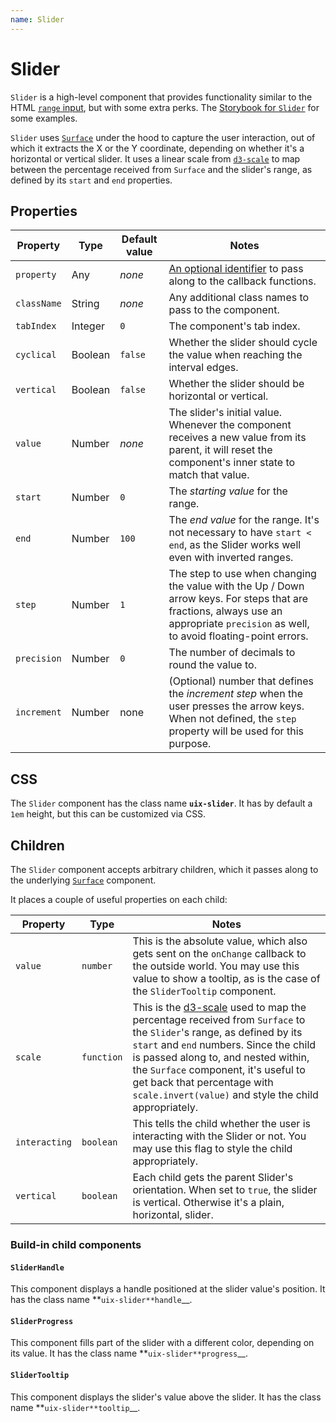 ```yaml
---
name: Slider
---
```


# Slider

`Slider` is a high-level component that provides functionality similar to the HTML [`range` input][html-range], but with some extra perks. The [Storybook for `Slider`][storybook] for some examples.

`Slider` uses [`Surface`](./Surface.md) under the hood to capture the user interaction, out of which it extracts the X or the Y coordinate, depending on whether it's a horizontal or vertical slider. It uses a linear scale from [`d3-scale`][d3-scale] to map between the percentage received from `Surface` and the slider's range, as defined by its `start` and `end` properties.

## Properties

| Property    | Type    | Default value | Notes                                                                                                                                                                               |
| ----------- | ------- | ------------- | ----------------------------------------------------------------------------------------------------------------------------------------------------------------------------------- |
| `property`  | Any     | _none_        | [An optional identifier][property] to pass along to the callback functions.                                                                                                         |
| `className` | String  | _none_        | Any additional class names to pass to the component.                                                                                                                                |
| `tabIndex`  | Integer | `0`           | The component's tab index.                                                                                                                                                          |
| `cyclical`  | Boolean | `false`       | Whether the slider should cycle the value when reaching the interval edges.                                                                                                         |
| `vertical`  | Boolean | `false`       | Whether the slider should be horizontal or vertical.                                                                                                                                |
| `value`     | Number  | _none_        | The slider's initial value. Whenever the component receives a new value from its parent, it will reset the component's inner state to match that value.                             |
| `start`     | Number  | `0`           | The _starting value_ for the range.                                                                                                                                                 |
| `end`       | Number  | `100`         | The _end value_ for the range. It's not necessary to have `start < end`, as the Slider works well even with inverted ranges.                                                        |
| `step`      | Number  | `1`           | The step to use when changing the value with the Up / Down arrow keys. For steps that are fractions, always use an appropriate `precision` as well, to avoid floating-point errors. |
| `precision` | Number  | `0`           | The number of decimals to round the value to.                                                                                                                                       |
| `increment` | Number  | none          | (Optional) number that defines the _increment step_ when the user presses the arrow keys. When not defined, the `step` property will be used for this purpose.                      |

## CSS

The `Slider` component has the class name **`uix-slider`**. It has by default a `1em` height, but this can be customized via CSS.

## Children

The `Slider` component accepts arbitrary children, which it passes along to the underlying [`Surface`](../Surface/README.md) component.

It places a couple of useful properties on each child:

| Property      | Type       | Notes                                                                                                                                                                                                                                                                                                                                           |
| ------------- | ---------- | ----------------------------------------------------------------------------------------------------------------------------------------------------------------------------------------------------------------------------------------------------------------------------------------------------------------------------------------------- |
| `value`       | `number`   | This is the absolute value, which also gets sent on the `onChange` callback to the outside world. You may use this value to show a tooltip, as is the case of the `SliderTooltip` component.                                                                                                                                                    |
| `scale`       | `function` | This is the [d3-scale][d3-scale] used to map the percentage received from `Surface` to the `Slider`'s range, as defined by its `start` and `end` numbers. Since the child is passed along to, and nested within, the `Surface` component, it's useful to get back that percentage with `scale.invert(value)` and style the child appropriately. |
| `interacting` | `boolean`  | This tells the child whether the user is interacting with the Slider or not. You may use this flag to style the child appropriately.                                                                                                                                                                                                            |
| `vertical`    | `boolean`  | Each child gets the parent Slider's orientation. When set to `true`, the slider is vertical. Otherwise it's a plain, horizontal, slider.                                                                                                                                                                                                        |

### Build-in child components

#### `SliderHandle`

This component displays a handle positioned at the slider value's position. It has the class name **`uix-slider**handle`\_\_.

#### `SliderProgress`

This component fills part of the slider with a different color, depending on its value. It has the class name **`uix-slider**progress`\_\_.

#### `SliderTooltip`

This component displays the slider's value above the slider. It has the class name **`uix-slider**tooltip`\_\_.

[html-range]: https://developer.mozilla.org/en-US/docs/Web/HTML/Element/input/range
[storybook]: https://danburzo.github.io/uiuiui/storybook-static/?selectedKind=Slider
[d3-scale]: https://github.com/d3/d3-scale
[property]: https://github.com/danburzo/react-recipes/blob/master/recipes/property-pattern.md
